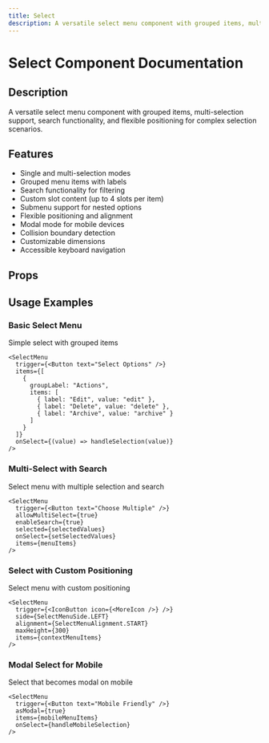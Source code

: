 ```yaml
---
title: Select
description: A versatile select menu component with grouped items, multi-selection support, search functionality, and flexible positioning for complex selection scenarios.
---
```



# Select Component Documentation

## Description
A versatile select menu component with grouped items, multi-selection support, search functionality, and flexible positioning for complex selection scenarios.

## Features
- Single and multi-selection modes
- Grouped menu items with labels
- Search functionality for filtering
- Custom slot content (up to 4 slots per item)
- Submenu support for nested options
- Flexible positioning and alignment
- Modal mode for mobile devices
- Collision boundary detection
- Customizable dimensions
- Accessible keyboard navigation

## Props

<BlendTypeTable componentMeta={selectMeta} />

## Usage Examples

### Basic Select Menu
Simple select with grouped items

```tsx
<SelectMenu
  trigger={<Button text="Select Options" />}
  items={[
    {
      groupLabel: "Actions",
      items: [
        { label: "Edit", value: "edit" },
        { label: "Delete", value: "delete" },
        { label: "Archive", value: "archive" }
      ]
    }
  ]}
  onSelect={(value) => handleSelection(value)}
/>
```

### Multi-Select with Search
Select menu with multiple selection and search

```tsx
<SelectMenu
  trigger={<Button text="Choose Multiple" />}
  allowMultiSelect={true}
  enableSearch={true}
  selected={selectedValues}
  onSelect={setSelectedValues}
  items={menuItems}
/>
```

### Select with Custom Positioning
Select menu with custom positioning

```tsx
<SelectMenu
  trigger={<IconButton icon={<MoreIcon />} />}
  side={SelectMenuSide.LEFT}
  alignment={SelectMenuAlignment.START}
  maxHeight={300}
  items={contextMenuItems}
/>
```

### Modal Select for Mobile
Select that becomes modal on mobile

```tsx
<SelectMenu
  trigger={<Button text="Mobile Friendly" />}
  asModal={true}
  items={mobileMenuItems}
  onSelect={handleMobileSelection}
/>
```

